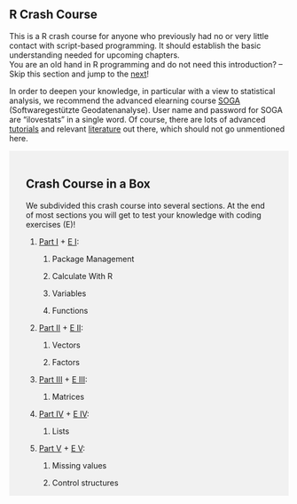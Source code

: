 ::: {#main .site-main role="main"}
::: entry-header
# R Crash Course {#r-crash-course .entry-title}
:::

::: entry-content
This is a R crash course for anyone who previously had no or very little contact with script-based programming. It should establish the basic understanding needed for upcoming chapters.\
You are an old hand in R programming and do not need this introduction? -- Skip this section and jump to the [next](https://blogs.fu-berlin.de/reseda/acquire/)!

In order to deepen your knowledge, in particular with a view to statistical analysis, we recommend the advanced elearning course [SOGA](https://www.geo.fu-berlin.de/en/v/soga/index.html){target="_blank" rel="noopener"} (Softwaregestützte Geodatenanalyse). User name and password for SOGA are "ilovestats" in a single word. Of course, there are lots of advanced [tutorials](https://www.rstudio.com/online-learning/#R){target="_blank" rel="noopener"} and relevant [literature](https://cran.r-project.org/doc/manuals/R-intro.pdf){target="_blank" rel="noopener"} out there, which should not go unmentioned here.

::: {style="background-color: #f1f1f1;padding: 18px 30px 1px"}
# Crash Course in a Box

We subdivided this crash course into several sections. At the end of most sections you will get to test your knowledge with coding exercises (E)!

1.  [Part I](./Part-I/index.qmd) + [E I](./Part-I/R%20-%20Excercise%20I):

    1.  Package Management

    2.  Calculate With R

    3.  Variables

    4.  Functions

2.  [Part II](./Part-II/index.qmd) + [E II](./Part-I/R%20-%20Excercise%20II):

    1.  Vectors

    2.  Factors

3.  [Part III](./Part-III/index.qmd) + [E III](./Part-I/R%20-%20Excercise%20III):

    1.  Matrices

4.  [Part IV](./Part-IV/index.qmd) + [E IV](./Part-I/R%20-%20Excercise%20IV):

    1.  Lists

5.  [Part V](./Part-V/index.qmd) + [E V](./Part-I/R%20-%20Excercise%20V):

    1.  Missing values

    2.  Control structures
:::
:::
:::
